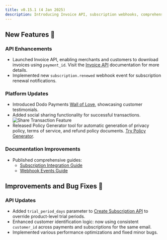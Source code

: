 ```yaml
---
title: v0.15.1 (4 Jan 2025)
description: Introducing Invoice API, subscription webhooks, comprehensive guides, Dodo Wall of Love, and social sharing features. Plus, enhanced subscription trial periods and customer identification.
---
```


## New Features 🚀

### API Enhancements
- Launched Invoice API, enabling merchants and customers to download invoices using `payment_id`. Visit the [Invoice API](/api-reference/payments/get-invoice) documentation for more details.
- Implemented new `subscription.renewed` webhook event for subscription renewal notifications.

### Platform Updates
- Introduced Dodo Payments [Wall of Love](https://dodopayments.com/wall-of-love), showcasing customer testimonials.
- Added social sharing functionality for successful transactions.
    <img src="/images/changelog/share-transaction.png" alt="Share Transaction Feature"/>
- Released Policy Generator tool for automatic generation of privacy policy, terms of service, and refund policy documents. [Try Policy Generator](https://dodopayments.com/tools/policy-generator).

### Documentation Improvements
- Published comprehensive guides:
    - [Subscription Integration Guide](/api-reference/subscription-integration-guide)
    - [Webhook Events Guide](/api-reference/webhooks/intents/webhook-events-guide)

## Improvements and Bug Fixes 🔧

### API Updates
- Added `trial_period_days` parameter to [Create Subscription API](/api-reference/subscriptions/post-subscriptions) to override product-level trial periods.
- Enhanced customer identification logic: now using consistent `customer_id` across payments and subscriptions for the same email.
- Implemented various performance optimizations and fixed minor bugs.
